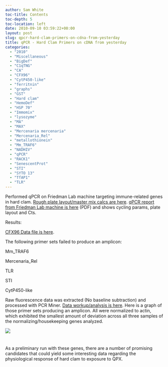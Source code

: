 ```yaml
---
author: Sam White
toc-title: Contents
toc-depth: 5
toc-location: left
date: 2010-09-10 03:59:22+00:00
layout: post
slug: qpcr-hard-clam-primers-on-cdna-from-yesterday
title: qPCR - Hard Clam Primers on cDNA from yesterday
categories:
  - "2010"
  - "Miscellaneous"
  - "BigDef"
  - "C1qTNG"
  - "CA"
  - "CFX96"
  - "CytP450-like"
  - "ferritnin"
  - "graphs"
  - "GST"
  - "Hard clam"
  - "HemoDef"
  - "HSP 70"
  - "Immomix"
  - "lysozyme"
  - "MA"
  - "MAX"
  - "Mercenaria mercenaria"
  - "Mercenaria_Rel"
  - "metallothionein"
  - "Mm_TRAF6"
  - "NADHIV"
  - "qPCR"
  - "RACK1"
  - "SenescentProt"
  - "STI"
  - "SYTO 13"
  - "TfAP1"
  - "TLR"
---
```


Performed qPCR on Friedman Lab machine targeting immune-related genes in hard clam. [Rough plate layout/master mix calcs are here](https://eagle.fish.washington.edu/Arabidopsis/Notebook%20Workup%20Files/20100709-01.jpg). [qPCR report from Friedman Lab machine is here](http://eagle.fish.washington.edu/Arabidopsis/Notebook%20Workup%20Files/20100909-01%20qPCR%20Report.pdf) (PDF) and shows cycling params, plate layout and Cts.

Results:

[CFX96 Data file is here](https://eagle.fish.washington.edu/Arabidopsis/qPCR/CFX96/Sam_2010-09-09%2009-22-55_CC009827.pcrd).

The following primer sets failed to produce an amplicon:

Mm_TRAF6

Mercenaria_Rel

TLR

STI

CytP450-like

Raw fluorescence data was extracted (No baseline subtraction) and processed with PCR Miner. [Data workup/analysis is here](https://spreadsheets.google.com/ccc?key=toOwWKJGN1aUHuSTaHbiEnQ&authkey=COnVirEI&hl=en#gid=1). Here is a graph of those primer sets producing an amplicon. All were normalized to actin, which exhibited the smallest amount of deviation across all three samples of the normalizing/housekeeping genes analyzed.

![](https://eagle.fish.washington.edu/Arabidopsis/Notebook%20Workup%20Files/20100909%20qPCR%20graphs.jpg)



# 



As a preliminary run with these genes, there are a number of promising candidates that could yield some interesting data regarding the physiological response of hard clam to exposure to QPX.
